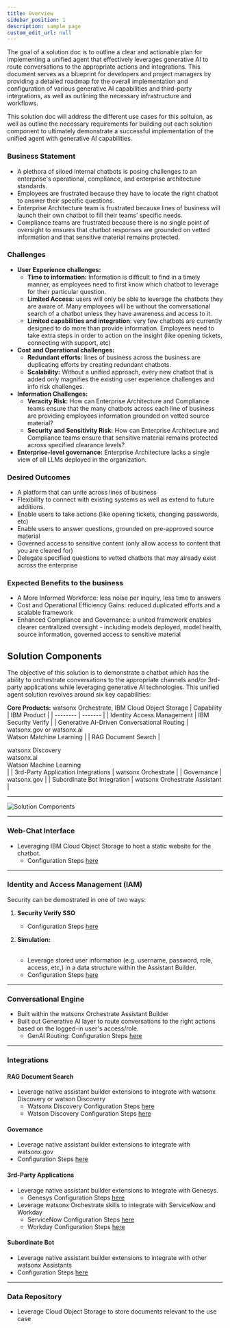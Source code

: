 ```yaml
---
title: Overview
sidebar_position: 1
description: sample page
custom_edit_url: null
---
```


<div style={{ borderBottom: '1px solid #000', marginTop: '20px', marginBottom: '20px' }}></div>
The goal of a solution doc is to outline a clear and actionable plan for implementing a unified agent that effectively 
leverages generative AI to route conversations to the appropriate actions and integrations. This document serves as a blueprint for developers
and project managers by providing a detailed roadmap for the overall implementation and configuration of various generative AI capabilities and third-party integrations,
as well as outlining the necessary infrastructure and workflows. 

This solution doc will address the different use cases for this soltuion, as well as outline the necessary requirements for building out each solution component to ultimately 
demonstrate a successful implementation of the unified agent with generative AI capabilities.

### Business Statement
- A plethora of siloed internal chatbots is posing challenges to an enterprise's operational, compliance, and enterprise architecture standards.
- Employees are frustrated because they have to locate the right chatbot to answer their specific questions.
- Enterprise Architecture team is frustrated because lines of business will launch their own chatbot to fill their teams’ specific needs.
- Compliance teams are frustrated because there is no single point of oversight to ensures that chatbot responses are grounded on vetted information and that sensitive material remains protected. ​

### Challenges
- **User Experience challenges:**
    - **Time to information:** Information is difficult to find in a timely manner, as employees need to first know which chatbot to leverage for their particular question.
    - **Limited Access:** users will only be able to leverage the chatbots they are aware of. Many employees will be without the conversational search of a chatbot unless they have awareness and access to it.
    - **Limited capabilities and integration**: very few chatbots are currently designed to do more than provide information. Employees need to take extra steps in order to action on the insight (like opening tickets, connecting with support, etc)
- **Cost and Operational challenges:**
    - **Redundant efforts:** lines of business across the business are duplicating efforts by creating redundant chatbots.
    - **Scalability:** Without a unified approach, every new chatbot that is added only magnifies the existing user experience challenges and info risk challenges.
- **Information Challenges:**
    - **Veracity Risk:** How can Enterprise Architecture and Compliance teams ensure that the many chatbots across each line of business are providing employees information grounded on vetted source material?
    - **Security and Sensitivity Risk:** How can Enterprise Architecture and Compliance teams ensure that sensitive material remains protected across specified clearance levels?
- **Enterprise-level governance:** Enterprise Architecture lacks a single view of all LLMs deployed in the organization.

### Desired Outcomes
- A platform that can unite across lines of business
- Flexibility to connect with existing systems as well as extend to future additions.
- Enable users to take actions (like opening tickets, changing passwords, etc)
- Enable users to answer questions, grounded on pre-approved source material
- Governed access to sensitive content (only allow access to content that you are cleared for)
- Delegate specified questions to vetted chatbots that may already exist across the enterprise

### Expected Benefits to the business
- A More Informed Workforce: less noise per inquiry, less time to answers
- Cost and Operational Efficiency Gains: reduced duplicated efforts and a scalable framework
- Enhanced Compliance and Governance: a united framework enables clearer centralized oversight - including models deployed, model health, source information, governed access to sensitive material


## Solution Components
The objective of this solution is to demonstrate a chatbot which has the ability to orchestrate conversations to the
appropriate channels and/or 3rd-party applications while leveraging generative AI technologies. This unified agent solution revolves around six key capabilities:

**Core Products:** watsonx Orchestrate, IBM Cloud Object Storage
| Capability    | IBM Product |
| -------- | ------- |
| Identity Access Management  |  IBM Security Verify   |
| Generative AI-Driven Conversational Routing |  watsonx.gov or watsonx.ai <br /> Watson Matchine Learning   |
| RAG Document Search    | <div>watsonx Discovery<br /> watsonx.ai <br /> Watson Machine Learning</div> |
| 3rd-Party Application Integrations    | watsonx Orchestrate |
| Governance   | watsonx.gov |
| Subordinate Bot Integration   | watsonx Orchestrate Assistant |



---

![Solution Components](https://media.github.ibm.com/user/386696/files/275d5fa0-c2a4-416c-861d-b9c3c0dc83c0)

----
### **Web-Chat Interface**
* Leveraging IBM Cloud Object Storage to host a static website for the chatbot.
    * Configuration Steps [here](/Create/Webchat%20Interface/Static-Webpage)

----
### **Identity and Access Management (IAM)**

Security can be demostrated in one of two ways:

1. **Security Verify SSO**
    * Configuration Steps [here](/Create/Identity%20and%20Access%20Management/IBM_Security_Verify)

2. **Simulation:** <br></br>
    * Leverage stored user information (e.g. username, password, role, access, etc,) in a data structure within the Assistant Builder.
    * Configuration Steps [here](/Create/Identity%20and%20Access%20Management/Simulated)
----
### **Conversational Engine**
* Built within the watsonx Orchestrate Assistant Builder
* Built out Generative AI layer to route conversations to the right actions based on the logged-in user's access/role.
    * GenAI Routing: Configuration Steps [here](/Create/GenAI_routing_create)
----
### **Integrations**
#### **RAG Document Search**
* Leverage native assistant builder extensions to integrate with watsonx Discovery or watson Discovery
    * Watsonx Discovery Configuration Steps [here](/Create/RAG%20Document%20Search/Watsonx_Discovery)
    * Watson Discovery Configuration Steps [here](/Create/RAG%20Document%20Search/Watson_Discovery)

#### **Governance**
* Leverage native assistant builder extensions to integrate with watsonx.gov
* Configuration Steps [here](/Create/Governance/watsonx_gov)

#### **3rd-Party Applications**
* Leverage native assistant builder extensions to integrate with Genesys.
    * Genesys Configuration Steps [here](../../docs/04-Create/04-Third%20Party%20Apps/03-Genesys.mdx)
* Leverage watsonx Orchestrate skills to integrate with ServiceNow and Workday
    * ServiceNow Configuration Steps [here](/Create/Third%20Party%20Apps/ServiceNow)
    * Workday Configuration Steps [here](/Create/Third%20Party%20Apps/Workday)

#### **Subordinate Bot**
* Leverage native assistant builder extensions to integrate with other watsonx Assistants
* Configuration Steps [here](/Create/Subordinate%20Bots/assistant_custom_extension)
----
### **Data Repository**
* Leverage Cloud Object Storage to store documents relevant to the use case
